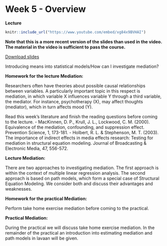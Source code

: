 # Week 5 - Overview

**Lecture**

```r
knitr::include_url("https://www.youtube.com/embed/xg84x9BVHAI")
```

**Note that this is a more recent version of the slides than used in the video. The material in the video is sufficient to pass the course.**

[Download slides](pdfs/tcsm_week_5.pdf)

Introducing means into statistical models/How can I investigate mediation?

**Homework for the lecture Mediation:**

Researchers often have theories about possible causal relationships between variables. A particularly important topic in this respect is mediation, in which variable X influences variable Y through a third variable, the mediator. For instance, psychotherapy (X), may affect thoughts (mediator), which in turn affects mood (Y). 

Read this week’s literature and finish the reading questions before coming to the lecture.
- MacKinnen, D. P., Krull, J. L., Lockwood, C. M. (2000). Equivalence of the mediation, confounding, and suppression effect. Prevention Science, 1, 173-181.
- Holbert, R. L. & Stephenson, M. T. (2003). The importance of indirect effects in media effects research: Testing for mediation in structural equation modeling. Journal of Broadcasting & Electronic Media, 47, 556-572.

**Lecture Mediation:**

There are two approaches to investigating mediation. The first approach is within the context of multiple linear regression analysis. The second approach is based on path models, which form a special case of Structural Equation Modeling. We consider both and discuss their advantages and weaknesses.

**Homework for the practical Mediation:**

Perform take home exercise mediation before coming to the practical.
	
**Practical Mediation:**

During the practical we will discuss take home exercise mediation. In the remainder of the practical an introduction into estimating mediation and path models in lavaan will be given.


